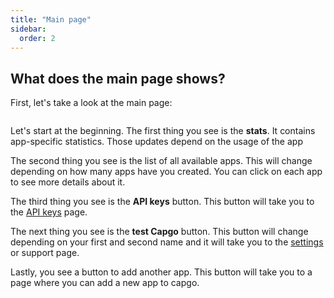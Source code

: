 ```yaml
---
title: "Main page"
sidebar:
  order: 2
---
```


## What does the main page shows?

First, let's take a look at the main page:
<figure><img src="/main-page.png" alt="" /><figcaption></figcaption></figure>

Let's start at the beginning. The first thing you see is the **stats**. It contains app-specific statistics. Those updates depend on the usage of the app

The second thing you see is the list of all available apps. This will change depending on how many apps have you created. You can click on each app to see more details about it.

The third thing you see is the **API keys** button. This button will take you to the [API keys](/docs/webapp/api-keys/) page.

The next thing you see is the **test Capgo** button. This button will change depending on your first and second name and it will take you to the [settings](/docs/webapp/settings/) or support page.

Lastly, you see a button to add another app. This button will take you to a page where you can add a new app to capgo.